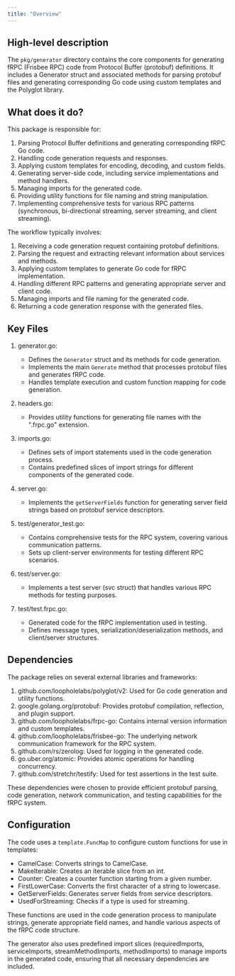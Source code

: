 ```yaml
---
title: "Overview"
---
```


## High-level description
The `pkg/generator` directory contains the core components for generating fRPC (Frisbee RPC) code from Protocol Buffer (protobuf) definitions. It includes a Generator struct and associated methods for parsing protobuf files and generating corresponding Go code using custom templates and the Polyglot library.

## What does it do?
This package is responsible for:

1. Parsing Protocol Buffer definitions and generating corresponding fRPC Go code.
2. Handling code generation requests and responses.
3. Applying custom templates for encoding, decoding, and custom fields.
4. Generating server-side code, including service implementations and method handlers.
5. Managing imports for the generated code.
6. Providing utility functions for file naming and string manipulation.
7. Implementing comprehensive tests for various RPC patterns (synchronous, bi-directional streaming, server streaming, and client streaming).

The workflow typically involves:
1. Receiving a code generation request containing protobuf definitions.
2. Parsing the request and extracting relevant information about services and methods.
3. Applying custom templates to generate Go code for fRPC implementation.
4. Handling different RPC patterns and generating appropriate server and client code.
5. Managing imports and file naming for the generated code.
6. Returning a code generation response with the generated files.

## Key Files

1. generator.go:
   - Defines the `Generator` struct and its methods for code generation.
   - Implements the main `Generate` method that processes protobuf files and generates fRPC code.
   - Handles template execution and custom function mapping for code generation.

2. headers.go:
   - Provides utility functions for generating file names with the ".frpc.go" extension.

3. imports.go:
   - Defines sets of import statements used in the code generation process.
   - Contains predefined slices of import strings for different components of the generated code.

4. server.go:
   - Implements the `getServerFields` function for generating server field strings based on protobuf service descriptors.

5. test/generator_test.go:
   - Contains comprehensive tests for the RPC system, covering various communication patterns.
   - Sets up client-server environments for testing different RPC scenarios.

6. test/server.go:
   - Implements a test server (svc struct) that handles various RPC methods for testing purposes.

7. test/test.frpc.go:
   - Generated code for the fRPC implementation used in testing.
   - Defines message types, serialization/deserialization methods, and client/server structures.

## Dependencies
The package relies on several external libraries and frameworks:

1. github.com/loopholelabs/polyglot/v2: Used for Go code generation and utility functions.
2. google.golang.org/protobuf: Provides protobuf compilation, reflection, and plugin support.
3. github.com/loopholelabs/frpc-go: Contains internal version information and custom templates.
4. github.com/loopholelabs/frisbee-go: The underlying network communication framework for the RPC system.
5. github.com/rs/zerolog: Used for logging in the generated code.
6. go.uber.org/atomic: Provides atomic operations for handling concurrency.
7. github.com/stretchr/testify: Used for test assertions in the test suite.

These dependencies were chosen to provide efficient protobuf parsing, code generation, network communication, and testing capabilities for the fRPC system.

## Configuration
The code uses a `template.FuncMap` to configure custom functions for use in templates:

- CamelCase: Converts strings to CamelCase.
- MakeIterable: Creates an iterable slice from an int.
- Counter: Creates a counter function starting from a given number.
- FirstLowerCase: Converts the first character of a string to lowercase.
- GetServerFields: Generates server fields from service descriptors.
- UsedForStreaming: Checks if a type is used for streaming.

These functions are used in the code generation process to manipulate strings, generate appropriate field names, and handle various aspects of the fRPC code structure.

The generator also uses predefined import slices (requiredImports, serviceImports, streamMethodImports, methodImports) to manage imports in the generated code, ensuring that all necessary dependencies are included.